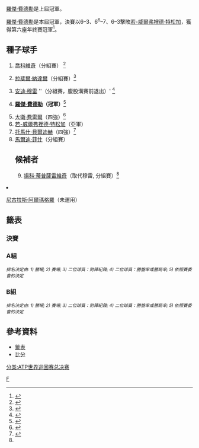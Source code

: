 {{TennisEvents2|2011|ATP世界巡迴賽總決賽|
|defchamp = {{flagicon|SUI}} [[羅傑·費德勒|羅傑·費德勒]]
|champ = {{flagicon|SUI}} [[羅傑·費德勒|羅傑·費德勒]]
|runner = {{flagicon|FRA}} [[若-威爾弗裡德·特松加|若-威爾弗裡德·特松加]]
|score = 6–3、6<sup>6</sup>–7、6–3
}}

{{main|2011年ATP世界巡回赛总决赛}}

[[羅傑·費德勒|羅傑·費德勒]]是上屆冠軍。

[[羅傑·費德勒|羅傑·費德勒]]是本屆冠軍，決賽以6–3、6<sup>6</sup>–7、6–3擊敗[[若-威爾弗裡德·特松加|若-威爾弗裡德·特松加]]，獲得第六座年終賽冠軍<ref name=Federer2010>{{cite web|last=Flory|first=Kate|work=atpworldtour.com|publisher=ATP Tour, Inc.|title=Federer Defeats Rival Nadal To Win Fifth Title At Season Finale|url=http://www.atpworldtour.com/News/Tennis/2010/11/46/London-Sunday-2-Federer-Defeats-Nadal-For-Title.aspx|date=2010-11-28|accessdate=2011-11-22|archive-date=2014-10-22|archive-url=https://web.archive.org/web/20141022152429/http://www.atpworldtour.com/News/Tennis/2010/11/46/London-Sunday-2-Federer-Defeats-Nadal-For-Title.aspx|dead-url=no}}</ref>。

==種子球手==
{{col-begin}}
{{col-2}}
# {{flagicon|SRB}} [[諾瓦克·喬科維奇|喬科維奇]]（分組賽） <ref name=DjokovicOut>{{cite web|work=guardian.co.uk|publisher=Guardian News and Media Limited|title=Novak Djokovic out of World Tour Finals after loss to Janko Tipsarevic|url=http://www.guardian.co.uk/sport/2011/nov/25/janko-tipsarevic-novak-djokovic-finals|date=2011-11-25|accessdate=2011-11-26|archive-date=2012-09-10|archive-url=https://web.archive.org/web/20120910214230/http://www.guardian.co.uk/sport/2011/nov/25/janko-tipsarevic-novak-djokovic-finals|dead-url=no}}</ref>
# {{flagicon|ESP}} [[拉斐爾·納達爾|拉斐爾·納達爾]]（分組賽）<ref name=NadalOut>{{cite web|work=guardian.co.uk|publisher=Guardian News and Media Limited|title=Rafael Nadal feels pain as Jo-Wilfried Tsonga knocks him out of ATP finals|url=http://www.guardian.co.uk/sport/2011/nov/25/rafael-nadal-jo-wilfried-tsonga|date=2011-11-25|accessdate=2011-11-26|archive-date=2012-09-10|archive-url=https://web.archive.org/web/20120910214242/http://www.guardian.co.uk/sport/2011/nov/25/rafael-nadal-jo-wilfried-tsonga|dead-url=no}}</ref>
# {{flagicon|GBR}} [[安迪·穆雷|安迪·穆雷]] ''（分組賽，腹股溝賽前退出）' <ref name=MurrayOut>{{cite web|work=telegraph.co.uk|publisher=Telegraph Media Group Limited|title=Andy Murray withdraws from ATP World Tour Finals with groin injury|url=http://www.telegraph.co.uk/sport/tennis/8907554/Andy-Murray-withdraws-from-ATP-World-Tour-Finals-with-groin-injury.html|date=2011-11-22|accessdate=2011-11-22|archive-date=2011-11-22|archive-url=https://web.archive.org/web/20111122203601/http://www.telegraph.co.uk/sport/tennis/8907554/Andy-Murray-withdraws-from-ATP-World-Tour-Finals-with-groin-injury.html|dead-url=no}}</ref>
# {{flagicon|SUI}} '''[[羅傑·費德勒|羅傑·費德勒]]（冠軍）'''<ref name=FedererWins>{{cite web|work=guardian.co.uk|publisher=Guardian News and Media Limited|title=Roger Federer holds off Jo-Wilfried Tsonga to win World Tour Finals|url=http://www.guardian.co.uk/sport/2011/nov/27/roger-federer-jo-wilfried-tsonga|date=2011-11-27|accessdate=2011-11-27|archive-date=2012-09-10|archive-url=https://web.archive.org/web/20120910214150/http://www.guardian.co.uk/sport/2011/nov/27/roger-federer-jo-wilfried-tsonga|dead-url=no}}</ref>


{{col-2}}
<ol start=5>
<li> {{flagicon|ESP}} [[大衛·費雷爾|大衛·費雷爾]]（四強）<ref name=FerrerOut>{{cite web|work=guardian.co.uk|publisher=Guardian News and Media Limited|title=Roger Federer powers past David Ferrer into London final|url=http://www.guardian.co.uk/sport/2011/nov/26/roger-federer-beats-david-ferrer|date=2011-11-26|accessdate=2011-11-26|archive-date=2012-09-10|archive-url=https://web.archive.org/web/20120910214156/http://www.guardian.co.uk/sport/2011/nov/26/roger-federer-beats-david-ferrer|dead-url=no}}</ref>
<li> {{flagicon|FRA}} [[若-威爾弗裡德·特松加|若-威爾弗裡德·特松加]]（亞軍）
<li> {{flagicon|CZE}} [[托馬什·貝爾迪赫|托馬什·貝爾迪赫]]（四強）<ref name=BerduchOut>{{cite web|work=telegraph.co.uk|publisher=Telegraph Media Group Limited|title=ATP World Tour Finals 2011: Jo-Wilfried Tsonga beats Tomas Berdych to set up final with Roger Federer|url=http://www.telegraph.co.uk/sport/tennis/atptour/8918378/ATP-World-Tour-Finals-2011-Jo-Wilfried-Tsonga-beats-Tomas-Berdych-to-set-up-final-with-Roger-Federer.html|date=2011-11-26|accessdate=2011-11-27|archive-date=2015-09-26|archive-url=https://web.archive.org/web/20150926060109/http://www.telegraph.co.uk/sport/tennis/atptour/8918378/ATP-World-Tour-Finals-2011-Jo-Wilfried-Tsonga-beats-Tomas-Berdych-to-set-up-final-with-Roger-Federer.html|dead-url=no}}</ref>
<li> {{flagicon|USA}} [[馬爾迪·菲什|馬爾迪·菲什]]（分組賽）
{{col-end}}

==候補者==
{{col-begin}}
{{col-2}}
<ol start=9>
<li> {{flagicon|SRB}} [[揚科·蒂普薩雷維奇|揚科·蒂普薩雷維奇]]（取代穆雷, 分組賽）<ref name=MurrayOut/>
{{col-2}}
<ol start=10>
<li> {{flagicon|ESP}} [[尼古拉斯·阿爾瑪格羅|尼古拉斯·阿爾瑪格羅]]（未運用）
{{col-end}}

==籤表==
{{Draw key}}
===決賽===
{{4TeamBracket-Tennis3-v2
| RD1=四強
| RD2=決賽

| team-width=175

|RD1-seed1=7
|RD1-team1={{flagicon|CZE}} [[托馬什·貝爾迪赫|托馬什·貝爾迪赫]]
|RD1-score1-1=3
|RD1-score1-2=5
|RD1-score1-3=
|RD1-seed2=6
|RD1-team2='''{{flagicon|FRA}} [[若-威爾弗裡德·特松加|若-威爾弗裡德·特松加]]
|RD1-score2-1='''6
|RD1-score2-2='''7
|RD1-score2-3=

|RD1-seed3=4
|RD1-team3={{flagicon|SUI}} '''[[羅傑·費德勒|羅傑·費德勒]]
|RD1-score3-1='''7
|RD1-score3-2='''6
|RD1-score3-3= 
|RD1-seed4=5
|RD1-team4={{flagicon|ESP}} [[大衛·費雷爾|大衛·費雷爾]]
|RD1-score4-1=5
|RD1-score4-2=3
|RD1-score4-3=

|RD2-seed1=6
|RD2-team1={{flagicon|FRA}} [[若-威爾弗裡德·特松加|若-威爾弗裡德·特松加]]
|RD2-score1-1=3
|RD2-score1-2='''7<sup>8</sup>
|RD2-score1-3=3
|RD2-seed2=4
|RD2-team2={{flagicon|SUI}} '''[[羅傑·費德勒|羅傑·費德勒]]
|RD2-score2-1='''6
|RD2-score2-2=6<sup>6</sup>
|RD2-score2-3='''6
}}

===A組===
{{4TeamRR-TennisWide
| title-1= 
| title-2=循環賽 勝–負
| title-3=盤 勝–負
| title-4=局 勝–負
| title-5=排名

|seed-1=1
|team-1-abbrev={{flagicon|SRB}} [[諾瓦克·喬科維奇|喬科維奇]]
|team-1={{nowrap|{{flagicon|SRB}} [[諾瓦克·喬科維奇|諾瓦克·喬科維奇]]}}
|match-w/l-1=1–2
|set-w/l-1=3–5 (37.5%)
|game-w/l-1=32–42 (43.2%)
|standings-1=3

|seed-2=<span style="color:gray">3</span><br/>9
|team-2-abbrev={{flagicon|GBR}} [[安迪·穆雷|<span style="color:gray">穆雷</span>]]<br/>{{flagicon|SRB}} [[揚科·蒂普薩雷維奇|蒂普薩雷維奇]]
|team-2={{flagicon|GBR}} [[安迪·穆雷|<span style="color:gray">安迪·穆雷</span>]]<br/>{{flagicon|SRB}} [[揚科·蒂普薩雷維奇|揚科·蒂普薩雷維奇]]
|match-w/l-2=<span style="color:gray">0–1</span><br/>1–1
|set-w/l-2=<span style="color:gray">0–2 (0.0%)</span><br/>3–3 (50.0%)
|game-w/l-2=<span style="color:gray">9–13 (40.9%)</span><br/>30–27 (52.6%)
|standings-2=<span style="color:gray">X</span><br/>4

|seed-3=5
|team-3-abbrev='''{{flagicon|ESP}} [[大衛·費雷爾|費雷爾]]
|team-3='''{{flagicon|ESP}} [[大衛·費雷爾|大衛·費雷爾]]
|match-w/l-3='''2–1
|set-w/l-3='''5–2 (71.4%)
|game-w/l-3='''37–29 (54.4%)
|standings-3='''2

|seed-4=7
|team-4-abbrev='''{{flagicon|CZE}} [[托馬什·貝爾迪赫|貝爾迪赫]]
|team-4='''{{flagicon|CZE}} [[托馬什·貝爾迪赫|托馬什·貝爾迪赫]]
|match-w/l-4='''2–1
|set-w/l-4='''5–4 (55.6%)
|game-w/l-4='''46–43 (51.7%)
|standings-4='''1

|color-row-1=|1v2=6–3, 3–6, 3–6<br/><small>''(w/ [[揚科·蒂普薩雷維奇|蒂普薩雷維奇]])</small>|1v3=3–6, 1–6 |1v4='''3–6, 6–3, 7–6<sup>(7–3)</sup>
|color-row-2=|2v1='''3–6, 6–3, 6–3'''<br/><small>''(w/ [[揚科·蒂普薩雷維奇|蒂普薩雷維奇]])</small>|2v3=<span style=color:gray>4–6, 5–7</span><br/><small>''(w/ [[安迪·穆雷|穆雷]])</small>|2v4=6–2, 3–6, 6–7<sup>(6–8)</sup><br/><small>''(w/ [[揚科·蒂普薩雷維奇|蒂普薩雷維奇]])</small>
|color-row-3=|3v1='''6–3, 6–1|3v2='''6–4, 7–5'''<br/><small>''(w/ [[安迪·穆雷|穆雷]])</small>|3v4=6–3, 5–7, 1–6
|color-row-4=|4v1=6–3, 3–6, 6–7<sup>(3–7)</sup>|4v2='''2–6, 6–3, 7–6<sup>(8–6)</sup>'''<br><small>''(w/ [[揚科·蒂普薩雷維奇|蒂普薩雷維奇]])''</small>|4v3='''3–6, 7–5, 6–1

}}<small>''排名決定由: 1) 勝場; 2) 賽場; 3) 二位球員：對陣紀錄; 4) 二位球員：勝盤率或勝局率; 5) 依照賽委會的決定''</small>

===B組===
{{4TeamRR-TennisWide
| title-1= 
| title-2=循環賽 勝–負
| title-3=盤 勝–負
| title-4=局 勝–負
| title-5=排名

|seed-1=2
|team-1-abbrev={{flagicon|ESP}} [[拉斐爾·納達爾|納達爾]]
|team-1={{flagicon|ESP}} [[拉斐爾·納達爾|拉斐爾·納達爾]]
|match-w/l-1=1–2
|set-w/l-1=3–5 (37.5%)
|game-w/l-1=34–43 (44.2%)
|standings-1=3

|seed-2=4
|team-2-abbrev='''{{flagicon|SUI}} [[羅傑·費德勒|費德勒]]
|team-2='''{{flagicon|SUI}} [[羅傑·費德勒|羅傑·費德勒]]
|match-w/l-2='''3–0
|set-w/l-2='''6–2 (75.0%)
|game-w/l-2='''41–25 (62.1%)
|standings-2='''1

|seed-3=6
|team-3-abbrev='''{{flagicon|FRA}} [[若-威爾弗裡德·特松加|特松加]]
|team-3='''{{nowrap|{{flagicon|FRA}} [[若-威爾弗裡德·特松加|若-威爾弗裡德·特松加]]}}
|match-w/l-3='''2–1
|set-w/l-3='''5–3 (62.5%)
|game-w/l-3='''42–36 (53.8%)
|standings-3='''2

|seed-4=8
|team-4-abbrev={{flagicon|USA}} [[馬爾迪·菲什|菲什]]
|team-4={{flagicon|USA}} [[馬爾迪·菲什|馬爾迪·菲什]]
|match-w/l-4=0–3
|set-w/l-4=2–6 (25.0%)
|game-w/l-4=31–44 (41.3%)
|standings-4=4

|color-row-1= |1v2=3–6, 0–6 |1v3=6–7<sup>(2–7)</sup>, 6–4, 3–6|1v4='''6–2, 3–6, 7–6<sup>(7–3)</sup>
|color-row-2= |2v1='''6–3, 6–0''' |2v3='''6–2, 2–6, 6–4|2v4='''6–1, 3–6, 6–3
|color-row-3= |3v1='''7–6<sup>(7–2)</sup>, 4–6, 6–3|3v2=2–6, 6–2, 4–6|3v4= '''7–6<sup>(7–4)</sup>, 6–1
|color-row-4= |4v1=2–6, 6–3, 6–7<sup>(3–7)</sup>|4v2=1–6, 6–3, 3–6|4v3= 6–7<sup>(4–7)</sup>, 1–6

}}<small>''排名決定由: 1) 勝場; 2) 賽場; 3) 二位球員：對陣紀錄; 4) 二位球員：勝盤率或勝局率; 5) 依照賽委會的決定''</small>

==參考資料==
{{Refbegin}}
*[http://www.atpworldtour.com/posting/2011/605/mds.pdf 籤表]{{Wayback|url=http://www.atpworldtour.com/posting/2011/605/mds.pdf |date=20150924165734 }}
*[https://web.archive.org/web/20111122043011/http://www.atpworldtour.com/Scores/Scores-and-Stats.aspx?completed=1 比分]
{{Refend}}

{{reflist}}

[[Category:2011年ATP世界巡迴賽|F]]
[[分类:ATP世界巡回赛总决赛|分类:ATP世界巡回赛总决赛]]